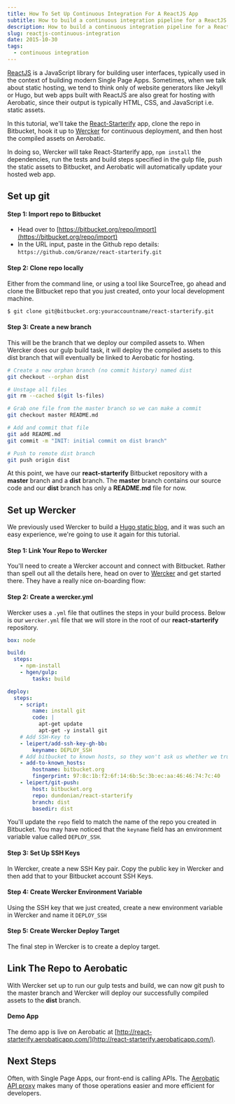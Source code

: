 ```yaml
---
title: How To Set Up Continuous Integration For A ReactJS App
subtitle: How to build a continuous integration pipeline for a ReactJS web app with Gulp, Wercker, Bitbucket, and Aerobatic
description: How to build a continuous integration pipeline for a ReactJS app using Gulp to build and test your app, Wercker for CI, Bitbucket for code hosting, and Aerobatic for hosting the static site.
slug: reactjs-continuous-integration
date: 2015-10-30
tags:
  - continuous integration
---
```



[ReactJS](https://facebook.github.io/react/) is a JavaScript library for building user interfaces, typically used in the context of building modern Single Page Apps. Sometimes, when we talk about static hosting, we tend to think only of website generators like Jekyll or Hugo, but web apps built with ReactJS are also great for hosting with Aerobatic, since their output is typically HTML, CSS, and JavaScript i.e. static assets.

In this tutorial, we'll take the [React-Starterify](https://github.com/Granze/react-starterify) app, clone the repo in Bitbucket, hook it up to [Wercker](http://wercker.com/) for continuous deployment, and then host the compiled assets on Aerobatic.

In doing so, Wercker will take React-Starterify app, `npm install` the dependencies, run the tests and build steps specified in the gulp file, push the static assets to Bitbucket, and Aerobatic will automatically update your hosted web app.

## Set up git

#### Step 1: Import repo to Bitbucket

- Head over to [https://bitbucket.org/repo/import](https://bitbucket.org/repo/import)
- In the URL input, paste in the Github repo details: `https://github.com/Granze/react-starterify.git`

#### Step 2: Clone repo locally

Either from the command line, or using a tool like SourceTree, go ahead and clone the Bitbucket repo that you just created, onto your local development machine.

```sh
$ git clone git@bitbucket.org:youraccountname/react-starterify.git
```

#### Step 3: Create a new branch

This will be the branch that we deploy our compiled assets to. When Wercker does our gulp build task, it will deploy the compiled assets to this dist branch that will eventually be linked to Aerobatic for hosting.

```bash
# Create a new orphan branch (no commit history) named dist
git checkout --orphan dist

# Unstage all files
git rm --cached $(git ls-files)

# Grab one file from the master branch so we can make a commit
git checkout master README.md

# Add and commit that file
git add README.md
git commit -m "INIT: initial commit on dist branch"

# Push to remote dist branch
git push origin dist
```

At this point, we have our **react-starterify** Bitbucket repository with a **master** branch and a **dist** branch. The **master** branch contains our source code and our **dist** branch has only a **README.md** file for now.

## Set up Wercker

We previously used Wercker to build a [Hugo static blog](/hugo-continuous-integration-with-wercker-aerobatic-and-bitbucket.html), and it was such an easy experience, we're going to use it again for this tutorial.

#### Step 1: Link Your Repo to Wercker

You'll need to create a Wercker account and connect with Bitbucket. Rather than spell out all the details here, head on over to [Wercker](http://wercker.com/) and get started there. They have a really nice on-boarding flow:

<MdxImage
  screenshot
  alt="Screenshot of Wercker onboarding process"
  src="https://www.aerobatic.com/media/blog/hugo/wercker-setup.png"
  alt="Screenshot of Wercker onboarding process"
/>

#### Step 2: Create a wercker.yml

Wercker uses a `.yml` file that outlines the steps in your build process. Below is our `wercker.yml` file that we will store in the root of our **react-starterify** repository.

```yaml
box: node

build:
  steps:
    - npm-install
    - hgen/gulp:
        tasks: build

deploy:
  steps:
    - script:
        name: install git
        code: |
          apt-get update
          apt-get -y install git
    # Add SSH-Key to
    - leipert/add-ssh-key-gh-bb:
        keyname: DEPLOY_SSH
    # Add bitbucket to known hosts, so they won't ask us whether we trust bitbucket
    - add-to-known_hosts:
        hostname: bitbucket.org
        fingerprint: 97:8c:1b:f2:6f:14:6b:5c:3b:ec:aa:46:46:74:7c:40
    - leipert/git-push:
        host: bitbucket.org
        repo: dundonian/react-starterify
        branch: dist
        basedir: dist
```

You'll update the `repo` field to match the name of the repo you created in Bitbucket. You may have noticed that the `keyname` field has an environment variable value called `DEPLOY_SSH`.

#### Step 3: Set Up SSH Keys

In Wercker, create a new SSH Key pair. Copy the public key in Wercker and then add that to your Bitbucket account SSH Keys.

<MdxImage
  screenshot
  alt="Screenshot of Wercker onboarding process"
  src="https:////www.aerobatic.com/media/blog/react-starterify/ssh-wercker.png"
  alt="Screenshot of getting SSH keys in Wercker"
/>

<MdxImage
  screenshot
  src="https://www.aerobatic.com/media/blog/react-starterify/ssh-bb.png"
  alt="Screenshot of setting up SSH keys in Bitbucket"
/>

#### Step 4: Create Wercker Environment Variable

Using the SSH key that we just created, create a new environment variable in Wercker and name it `DEPLOY_SSH`

<MdxImage
  screenshot
  src="//www.aerobatic.com/media/blog/react-starterify/wercker-env-var.png"
  alt="Screenshot of setting up an environment variable in Wercker"
/>

#### Step 5: Create Wercker Deploy Target

The final step in Wercker is to create a deploy target.

<MdxImage
  src="//www.aerobatic.com/media/blog/react-starterify/wercker-deploy-target.png"
  alt="Screenshot of setting up a deploy target in Wercker"
/>

## Link The Repo to Aerobatic

With Wercker set up to run our gulp tests and build, we can now git push to the master branch and Wercker will deploy our successfully compiled assets to the **dist** branch.

#### Demo App

The demo app is live on Aerobatic at [http://react-starterify.aerobaticapp.com/](http://react-starterify.aerobaticapp.com/).

## Next Steps

Often, with Single Page Apps, our front-end is calling APIs. The [Aerobatic API proxy](/docs/#sec5) makes many of those operations easier and more efficient for developers.

